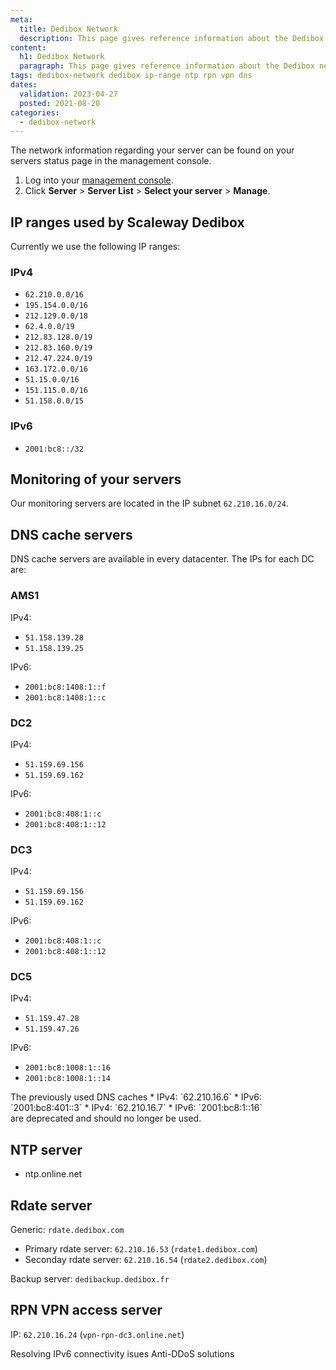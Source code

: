 ```yaml
---
meta:
  title: Dedibox Network
  description: This page gives reference information about the Dedibox network.
content:
  h1: Dedibox Network
  paragraph: This page gives reference information about the Dedibox network.
tags: dedibox-network dedibox ip-range ntp rpn vpn dns 
dates:
  validation: 2023-04-27
  posted: 2021-08-20
categories:
  - dedibox-network
---
```


The network information regarding your server can be found on your servers status page in the management console.

1. Log into your [management console](https://console.online.net/).
2. Click **Server** > **Server List** > **Select your server** > **Manage**.

## IP ranges used by Scaleway Dedibox

Currently we use the following IP ranges: 

### IPv4
* `62.210.0.0/16`
* `195.154.0.0/16`
* `212.129.0.0/18`
* `62.4.0.0/19`
* `212.83.128.0/19`
* `212.83.160.0/19`
* `212.47.224.0/19`
* `163.172.0.0/16`
* `51.15.0.0/16`
* `151.115.0.0/16`
* `51.158.0.0/15`

### IPv6
* `2001:bc8::/32`

## Monitoring of your servers

Our monitoring servers are located in the IP subnet `62.210.16.0/24`.

## DNS cache servers

DNS cache servers are available in every datacenter. The IPs for each DC are:

### AMS1
IPv4:
* `51.158.139.28`
* `51.158.139.25`

IPv6:
* `2001:bc8:1408:1::f`
* `2001:bc8:1408:1::c`

### DC2
IPv4:
* `51.159.69.156`
* `51.159.69.162`

IPv6:
* `2001:bc8:408:1::c`
* `2001:bc8:408:1::12`

### DC3
IPv4:
* `51.159.69.156`
* `51.159.69.162`

IPv6:
* `2001:bc8:408:1::c`
* `2001:bc8:408:1::12`

### DC5
IPv4:
* `51.159.47.28`
* `51.159.47.26`

IPv6:
* `2001:bc8:1008:1::16`
* `2001:bc8:1008:1::14`

<Message type="note">
  The previously used DNS caches
  * IPv4: `62.210.16.6`
  * IPv6: `2001:bc8:401::3`
  * IPv4: `62.210.16.7`
  * IPv6: `2001:bc8:1::16`<br />
  are deprecated and should no longer be used.
</Message>

## NTP server

- ntp.online.net

## Rdate server

Generic: `rdate.dedibox.com`

- Primary rdate server: `62.210.16.53` (`rdate1.dedibox.com`)
- Seconday rdate server: `62.210.16.54` (`rdate2.dedibox.com`)

Backup server: `dedibackup.dedibox.fr`

## RPN VPN access server

IP: `62.210.16.24` (`vpn-rpn-dc3.online.net`)

<Navigation title="See Also">
  <PreviousButton to="/bare-metal/network/reference-content/use-rpn-san-proxmox/">Resolving IPv6 connectivity isues</PreviousButton>
  <NextButton to="/bare-metal/network/reference-content/anti-ddos/">Anti-DDoS solutions</NextButton>
</Navigation>